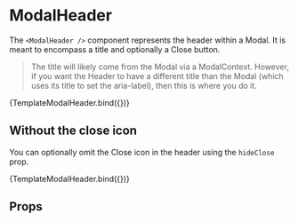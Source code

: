 
<Meta title="Components/Modal/Subcomponents/Header" component={ModalHeader} />

# ModalHeader

The `<ModalHeader />` component represents the header within a Modal. It is meant to encompass a title and optionally a Close button.

> The title will likely come from the Modal via a ModalContext. However, if you want the Header to have a different title than the Modal (which uses its title to set the aria-label), then this is where you do it.

<Canvas>
  <Story name="Default" args={{ title: 'Edit datastream' }}>
    {TemplateModalHeader.bind({})}
  </Story>
</Canvas>

## Without the close icon

You can optionally omit the Close icon in the header using the `hideClose` prop.

<Canvas>
  <Story
    name="Without close"
    args={{ title: 'Edit datastream', hideClose: true }}
  >
    {TemplateModalHeader.bind({})}
  </Story>
</Canvas>

## Props

<ArgsTable of={ModalHeader} />
